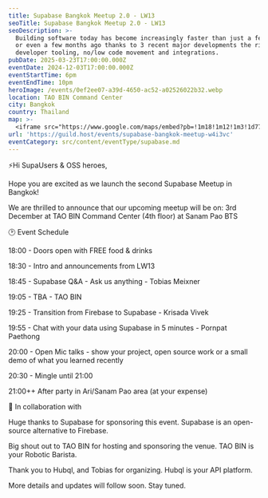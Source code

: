```yaml
---
title: Supabase Bangkok Meetup 2.0 - LW13
seoTitle: Supabase Bangkok Meetup 2.0 - LW13
seoDescription: >-
  Building software today has become increasingly faster than just a few years
  or even a few months ago thanks to 3 recent major developments the rise of
  developer tooling, no/low code movement and integrations.
pubDate: 2025-03-23T17:00:00.000Z
eventDate: 2024-12-03T17:00:00.000Z
eventStartTime: 6pm
eventEndTime: 10pm
heroImage: /events/0ef2ee07-a39d-4650-ac52-a02526022b32.webp
location: TAO BIN Command Center
city: Bangkok
country: Thailand
map: >-
  <iframe src="https://www.google.com/maps/embed?pb=!1m18!1m12!1m3!1d7750.212969898717!2d100.5397661768393!3d13.772451496811566!2m3!1f0!2f0!3f0!3m2!1i1024!2i768!4f13.1!3m3!1m2!1s0x30e29f0059dbfe31%3A0x494b4a79f802c7f2!2zVEFPIEJJTiBDb21tYW5kIENlbnRlciDguJDguLLguJnguJfguLHguJ7guKHguJnguLjguKnguKLguYzguYDguJXguYjguLLguJrguLTguJk!5e0!3m2!1sen!2sus!4v1742916867178!5m2!1sen!2sus" width="600" height="450" style="border:0;" allowfullscreen="" loading="lazy" referrerpolicy="no-referrer-when-downgrade"></iframe>
url: 'https://guild.host/events/supabase-bangkok-meetup-w4i3vc'
eventCategory: src/content/eventType/supabase.md
---
```


⚡Hi SupaUsers & OSS heroes,

Hope you are excited as we launch the second Supabase Meetup in Bangkok!

We are thrilled to announce that our upcoming meetup will be on:
3rd December at TAO BIN Command Center (4th floor) at Sanam Pao BTS

🕑 Event Schedule

18:00 - Doors open with FREE food & drinks

18:30 - Intro and announcements from LW13

18:45 - Supabase Q&A - Ask us anything - Tobias Meixner

19:05 - TBA - TAO BIN

19:25 - Transition from Firebase to Supabase - Krisada Vivek

19:55 - Chat with your data using Supabase in 5 minutes - Pornpat Paethong

20:00 - Open Mic talks - show your project, open source work or a small demo of what you learned recently

20:30 - Mingle until 21:00

21:00++ After party in Ari/Sanam Pao area (at your expense)

🤝 In collaboration with

Huge thanks to Supabase for sponsoring this event.
Supabase is an open-source alternative to Firebase.

Big shout out to TAO BIN for hosting and sponsoring the venue.
TAO BIN is your Robotic Barista.

Thank you to Hubql, and Tobias for organizing.
Hubql is your API platform.

More details and updates will follow soon.
Stay tuned.